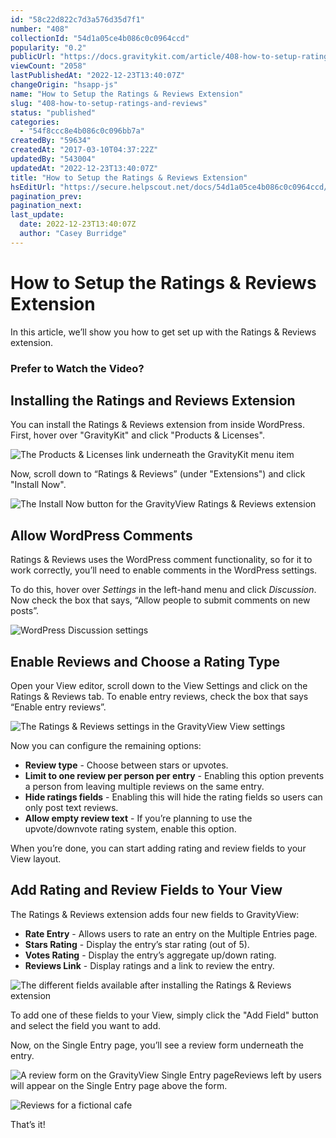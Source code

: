 ```yaml
---
id: "58c22d822c7d3a576d35d7f1"
number: "408"
collectionId: "54d1a05ce4b086c0c0964ccd"
popularity: "0.2"
publicUrl: "https://docs.gravitykit.com/article/408-how-to-setup-ratings-and-reviews"
viewCount: "2058"
lastPublishedAt: "2022-12-23T13:40:07Z"
changeOrigin: "hsapp-js"
name: "How to Setup the Ratings & Reviews Extension"
slug: "408-how-to-setup-ratings-and-reviews"
status: "published"
categories: 
  - "54f8ccc8e4b086c0c096bb7a"
createdBy: "59634"
createdAt: "2017-03-10T04:37:22Z"
updatedBy: "543004"
updatedAt: "2022-12-23T13:40:07Z"
title: "How to Setup the Ratings & Reviews Extension"
hsEditUrl: "https://secure.helpscout.net/docs/54d1a05ce4b086c0c0964ccd/article/58c22d822c7d3a576d35d7f1"
pagination_prev: 
pagination_next: 
last_update:
  date: 2022-12-23T13:40:07Z
  author: "Casey Burridge"
---
```


# How to Setup the Ratings & Reviews Extension

In this article, we’ll show you how to get set up with the Ratings &amp; Reviews extension.

### Prefer to Watch the Video?


<YouTube videoId="eAOyzuCNDcE" />

## Installing the Ratings and Reviews Extension

You can install the Ratings &amp; Reviews extension from inside WordPress. First, hover over "GravityKit" and click "Products &amp; Licenses".

![The Products & Licenses link underneath the GravityKit menu item](https://s3.amazonaws.com/helpscout.net/docs/assets/54c58489e4b051242988532c/images/63a563439ef7901532ad2a8c/file-7ZM2RnkKU3.png)

Now, scroll down to “Ratings &amp; Reviews” (under "Extensions") and click "Install Now".

![The Install Now button for the GravityView Ratings & Reviews extension](https://s3.amazonaws.com/helpscout.net/docs/assets/54c58489e4b051242988532c/images/63a56d9b9ef7901532ad2a90/file-l54NfY2iAe.png)

## Allow WordPress Comments

Ratings &amp; Reviews uses the WordPress comment functionality, so for it to work correctly, you’ll need to enable comments in the WordPress settings.

To do this, hover over *Settings* in the left-hand menu and click *Discussion*. Now check the box that says, “Allow people to submit comments on new posts”.

![WordPress Discussion settings](https://s3.amazonaws.com/helpscout.net/docs/assets/54c58489e4b051242988532c/images/62331b56ab585b230a8a1b2b/file-HUZPrvlV0w.png)

## Enable Reviews and Choose a Rating Type

Open your View editor, scroll down to the View Settings and click on the Ratings &amp; Reviews tab. To enable entry reviews, check the box that says “Enable entry reviews”.

![The Ratings & Reviews settings in the GravityView View settings](https://s3.amazonaws.com/helpscout.net/docs/assets/54c58489e4b051242988532c/images/62331b712ce7ed0fb09167d2/file-m3YePSDKvI.png)

Now you can configure the remaining options:

- **Review type** - Choose between stars or upvotes.
- **Limit to one review per person per entry** - Enabling this option prevents a person from leaving multiple reviews on the same entry.
- **Hide ratings fields** - Enabling this will hide the rating fields so users can only post text reviews.
- **Allow empty review text** - If you’re planning to use the upvote/downvote rating system, enable this option.

When you’re done, you can start adding rating and review fields to your View layout.

## Add Rating and Review Fields to Your View

The Ratings &amp; Reviews extension adds four new fields to GravityView:

- **Rate Entry** - Allows users to rate an entry on the Multiple Entries page.
- **Stars Rating** - Display the entry’s star rating (out of 5).
- **Votes Rating** - Display the entry’s aggregate up/down rating.
- **Reviews Link** - Display ratings and a link to review the entry.

![The different fields available after installing the Ratings & Reviews extension](https://s3.amazonaws.com/helpscout.net/docs/assets/54c58489e4b051242988532c/images/62331b83c1688a6d26a765e5/file-73QvY7dYDN.png)

To add one of these fields to your View, simply click the "Add Field" button and select the field you want to add.

Now, on the Single Entry page, you’ll see a review form underneath the entry.

![A review form on the GravityView Single Entry page](https://s3.amazonaws.com/helpscout.net/docs/assets/54c58489e4b051242988532c/images/62331b90c1e53608cf9e98dd/file-RFR1tatZ2y.png)Reviews left by users will appear on the Single Entry page above the form.

![Reviews for a fictional cafe](https://s3.amazonaws.com/helpscout.net/docs/assets/54c58489e4b051242988532c/images/62331ba7af6f8700f6db044e/file-JqvDUfXKok.png)

That’s it!